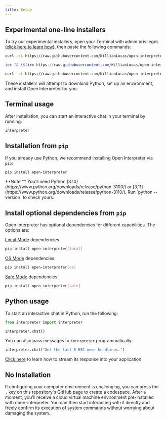 ```yaml
---
title: Setup
---
```


## Experimental one-line installers

To try our experimental installers, open your Terminal with admin privileges [(click here to learn how)](https://chat.openai.com/share/66672c0f-0935-4c16-ac96-75c1afe14fe3), then paste the following commands:

<CodeGroup>

```bash Mac
curl -sL https://raw.githubusercontent.com/KillianLucas/open-interpreter/main/installers/oi-mac-installer.sh | bash
```

```powershell Windows
iex "& {$(irm https://raw.githubusercontent.com/KillianLucas/open-interpreter/main/installers/oi-windows-installer.ps1)}"
```

```bash Linux
curl -sL https://raw.githubusercontent.com/KillianLucas/open-interpreter/main/installers/oi-linux-installer.sh | bash
```

</CodeGroup>

These installers will attempt to download Python, set up an environment, and install Open Interpreter for you.

## Terminal usage

After installation, you can start an interactive chat in your terminal by running:

```bash
interpreter
```

## Installation from `pip`

If you already use Python, we recommend installing Open Interpreter via `pip`:

```bash
pip install open-interpreter
```

<Info>
  **Note:** You'll need Python
  [3.10](https://www.python.org/downloads/release/python-3100/) or
  [3.11](https://www.python.org/downloads/release/python-3110/). Run `python
  --version` to check yours.
</Info>

## Install optional dependencies from `pip`

Open Interpreter has optional dependencies for different capabilities. The options are:

[Local Mode](/guides/running-locally) dependencies

```bash
pip install open-interpreter[local]
```

[OS Mode](/guides/os-mode) dependencies

```bash
pip install open-interpreter[os]
```

[Safe Mode](/safety/safe-mode) dependencies

```bash
pip install open-interpreter[safe]
```

## Python usage

To start an interactive chat in Python, run the following:

```python
from interpreter import interpreter

interpreter.chat()
```

You can also pass messages to `interpreter` programmatically:

```python
interpreter.chat("Get the last 5 BBC news headlines.")
```

[Click here](/usage/python/streaming-response) to learn how to stream its response into your application.

## No Installation

If configuring your computer environment is challenging, you can press the `,` key on this repository's GitHub page to create a codespace. After a moment, you'll receive a cloud virtual machine environment pre-installed with open-interpreter. You can then start interacting with it directly and freely confirm its execution of system commands without worrying about damaging the system.
